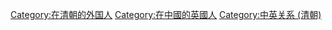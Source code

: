 [[Category:在清朝的外国人|Category:在清朝的外国人]]
[[Category:在中國的英國人|Category:在中國的英國人]]
[[Category:中英关系_(清朝)|Category:中英关系 (清朝)]]
